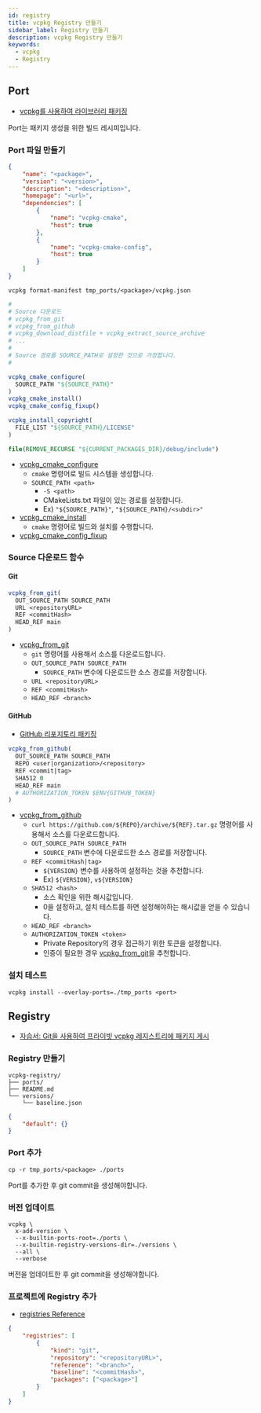 ```yaml
---
id: registry
title: vcpkg Registry 만들기
sidebar_label: Registry 만들기
description: vcpkg Registry 만들기
keywords:
  - vcpkg
  - Registry
---
```


## Port

- [vcpkg를 사용하여 라이브러리 패키징](https://learn.microsoft.com/ko-kr/vcpkg/get_started/get-started-packaging)

Port는 패키지 생성을 위한 빌드 레시피입니다.

### Port 파일 만들기

```json title="tmp_ports/<package>/vcpkg.json"
{
	"name": "<package>",
	"version": "<version>",
	"description": "<description>",
	"homepage": "<url>",
	"dependencies": [
		{
			"name": "vcpkg-cmake",
			"host": true
		},
		{
			"name": "vcpkg-cmake-config",
			"host": true
		}
	]
}
```

```shell
vcpkg format-manifest tmp_ports/<package>/vcpkg.json
```

```cmake title="tmp_ports/<package>/portfile.cmake"
#
# Source 다운로드
# vcpkg_from_git
# vcpkg_from_github
# vcpkg_download_distfile + vcpkg_extract_source_archive
# ...
#
# Source 경로를 SOURCE_PATH로 설정한 것으로 가정합니다.
#

vcpkg_cmake_configure(
  SOURCE_PATH "${SOURCE_PATH}"
)
vcpkg_cmake_install()
vcpkg_cmake_config_fixup()

vcpkg_install_copyright(
  FILE_LIST "${SOURCE_PATH}/LICENSE"
)

file(REMOVE_RECURSE "${CURRENT_PACKAGES_DIR}/debug/include")
```

- [vcpkg_cmake_configure](https://learn.microsoft.com/ko-kr/vcpkg/maintainers/functions/vcpkg_cmake_configure)
  - `cmake` 명령어로 빌드 시스템을 생성합니다.
  - `SOURCE_PATH <path>`
    - `-S <path>`
    - CMakeLists.txt 파일이 있는 경로를 설정합니다.
    - Ex) `"${SOURCE_PATH}"`, `"${SOURCE_PATH}/<subdir>"`
- [vcpkg_cmake_install](https://learn.microsoft.com/ko-kr/vcpkg/maintainers/functions/vcpkg_cmake_install)
  - `cmake` 명령어로 빌드와 설치를 수행합니다.
- [vcpkg_cmake_config_fixup](https://learn.microsoft.com/ko-kr/vcpkg/maintainers/functions/vcpkg_cmake_config_fixup)

### Source 다운로드 함수

#### Git

```cmake
vcpkg_from_git(
  OUT_SOURCE_PATH SOURCE_PATH
  URL <repositoryURL>
  REF <commitHash>
  HEAD_REF main
)
```

- [vcpkg_from_git](https://learn.microsoft.com/ko-kr/vcpkg/maintainers/functions/vcpkg_from_git)
  - `git` 명령어를 사용해서 소스를 다운로드합니다.
  - `OUT_SOURCE_PATH SOURCE_PATH`
    - `SOURCE_PATH` 변수에 다운로드한 소스 경로를 저장합니다.
  - `URL <repositoryURL>`
  - `REF <commitHash>`
  - `HEAD_REF <branch>`

#### GitHub

- [GitHub 리포지토리 패키징](https://learn.microsoft.com/ko-kr/vcpkg/examples/packaging-github-repos)

```cmake title="tmp_ports/<package>/portfile.cmake"
vcpkg_from_github(
  OUT_SOURCE_PATH SOURCE_PATH
  REPO <user|organization>/<repository>
  REF <commit|tag>
  SHA512 0
  HEAD_REF main
  # AUTHORIZATION_TOKEN $ENV{GITHUB_TOKEN}
)
```

- [vcpkg_from_github](https://learn.microsoft.com/ko-kr/vcpkg/maintainers/functions/vcpkg_from_github)
  - `curl https://github.com/${REPO}/archive/${REF}.tar.gz` 명령어를 사용해서 소스를 다운로드합니다.
  - `OUT_SOURCE_PATH SOURCE_PATH`
    - `SOURCE_PATH` 변수에 다운로드한 소스 경로를 저장합니다.
  - `REF <commitHash|tag>`
    - `${VERSION}` 변수를 사용하여 설정하는 것을 추천합니다.
    - Ex) `${VERSION}`, `v${VERSION}`
  - `SHA512 <hash>`
    - 소스 확인을 위한 해시값입니다.
    - 0을 설정하고, 설치 테스트를 하면 설정해야하는 해시값을 얻을 수 있습니다.
  - `HEAD_REF <branch>`
  - `AUTHORIZATION_TOKEN <token>`
    - Private Repository의 경우 접근하기 위한 토큰을 설정합니다.
    - 인증이 필요한 경우 [vcpkg_from_git](#git)을 추천합니다.

### 설치 테스트

```shell
vcpkg install --overlay-ports=./tmp_ports <port>
```

## Registry

- [자습서: Git을 사용하여 프라이빗 vcpkg 레지스트리에 패키지 게시](https://learn.microsoft.com/ko-kr/vcpkg/produce/publish-to-a-git-registry)

### Registry 만들기

```shell
vcpkg-registry/
├── ports/
├── README.md
└── versions/
    └── baseline.json
```

```json title="versions/baseline.json"
{
	"default": {}
}
```

### Port 추가

```shell
cp -r tmp_ports/<package> ./ports
```

Port를 추가한 후 git commit을 생성해야합니다.

### 버전 업데이트

```shell
vcpkg \
  x-add-version \
  --x-builtin-ports-root=./ports \
  --x-builtin-registry-versions-dir=./versions \
  --all \
  --verbose
```

버전을 업데이트한 후 git commit을 생성해야합니다.

### 프로젝트에 Registry 추가

- [registries Reference](https://learn.microsoft.com/ko-kr/vcpkg/reference/vcpkg-configuration-json#registry)

```json title="vcpkg-configration.json"
{
	"registries": [
		{
			"kind": "git",
			"repository": "<repositoryURL>",
			"reference": "<branch>",
			"baseline": "<commitHash>",
			"packages": ["<package>"]
		}
	]
}
```
